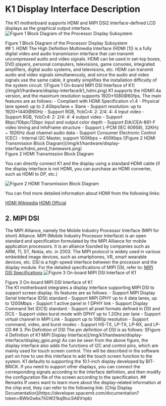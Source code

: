 # K1 Display Interface Description
The K1 motherboard supports HDMI and MIPI DSI2 interface-defined LCD displays as the graphical output interface.
![Figure 1 Block Diagram of the Processor Display Subsystem](/img/k1/hardware/display-interface/display_framework.png)
<div style={{textAlign: 'center'}}>Figure 1 Block Diagram of the Processor Display Subsystem</div>
## 1. HDMI
The High Definition Multimedia Interface (HDMI [1]) is a fully digital video and audio transmission interface that can transmit uncompressed audio and video signals. HDMI can be used in set-top boxes, DVD players, personal computers, televisions, game consoles, integrated amplifiers, digital audio systems, and televisions, etc. HDMI can transmit audio and video signals simultaneously, and since the audio and video signals use the same cable, it greatly simplifies the installation difficulty of the system circuit.
![Figure 1 On-board MIPI DSI Interface of K1](/img/k1/hardware/display-interface/k1_hdmi.png)
K1 supports the HDMI1.4a version, and the maximum resolution supports 1920*1080@60fps. The main features are as follows:
- Compliant with HDMI Specification v1.4
- Physical lane speed: up to 2.4Gbps/lane × 3lane
- Support resolution: up to 1920*1440@60Hz
- Support RGB, YcbCr4: 2: 2/4: 4: 4 input video
- Support RGB, YcbCr4: 2: 2/4: 4: 4 output video
- Support 8bpc/10bpc/12bpc input and output color depth
- Support EIA/CEA-861-F video timing and InfoFrame structure
- Support L-PCM (IEC 60958), 32KHz ~ 192KHz dual channel audio data
- Support Consumer Electronic Control (CEC)
- Internal I2C Master, support 100Kbps ~ 400Kbps
![Figure 2 HDMI Transmission Block Diagram](/img/k1/hardware/display-interface/hdmi_send_framework.png)
<div style={{textAlign: 'center'}}>Figure 2 HDMI Transmission Block Diagram</div>

You can directly connect K1 and the display using a standard HDMI cable (if the display interface is not HDMI, you can purchase an HDMI converter, such as HDMI to DP, etc.)

![Figure 2 HDMI Transmission Block Diagram](/img/k1/hardware/display-interface/hdmi_demo.png)

You can find more detailed information about HDMI from the following links:

[HDMI Wikipedia](https://en.wikipedia.org/wiki/HDMI)
[HDMI Official](https://www.hdmi.org/)
## 2. MIPI DSI
The MIPI Alliance, namely the Mobile Industry Processor Interface (MIPI for short) Alliance. MIPI (Mobile Industry Processor Interface) is an open standard and specification formulated by the MIPI Alliance for mobile application processors. It is an alliance founded by companies such as ARM, TI, ST, Nokia, etc. in 2003. The MIPI protocol is widely used in various embedded image devices, such as smartphones, VR, smart wearable devices, etc. DSI is a high-speed interface between the processor and the display module.
For the detailed specifications of MIPI DSI, refer to:
[MIPI DSI Specifications](https://www.mipi.org/specifications/dsi)
![Figure 3 On-board MIPI DSI Interface of K1](/img/k1/hardware/display-interface/mip_ldc.png)
<div style={{textAlign: 'center'}}>Figure 3 On-board MIPI DSI Interface of K1</div>
The K1 motherboard integrates a display interface supporting MIPI DSI to support screen display. Its features are as follows:
- Support MIPI Display Serial Interface (DSI) standard
- Support MIPI DPHY up to 4 data lanes, up to 1200Mbps
- Support 1 active panel in 1 DPHY link
- Support Display Command Set (DCS) standard
- Support all pixel formats defined in DSI and DCS
- Support video burst mode with DPHY up to 1.2Ghz per lane
- Support virtual channel in MIPI Link
- Support up to 1080p resolution
- Support command, video, and burst modes
- Support HS-TX, LP-TX, LP-RX, and LP-CD
## 3. Pin Definition of DSI
The pin definition of DSI is as follows:
![Figure 4 Definition of K1 MIPI Display Interface](/img/k1/hardware/display-interface/display_gpio.png)
As can be seen from the above figure, the display interface also adds the functions of I2C and control pins, which are mainly used for touch screen control. This will be described in the software part on how to use this interface to add the touch screen function to the system.
K1 defaults to supporting the 10.1-inch display developed by BIT-BRICK. If you need to support other displays, you can connect the corresponding signals according to the interface definition, and then modify the configuration file of the screen according to the specification.
## Remarks
If users want to learn more about the display-related information at the chip end, they can refer to the following link:
[Chip Display Documentation](https://developer.spacemit.com/documentation?token=BWbGwbx7liGW21kq9lucSA6Vnpb)